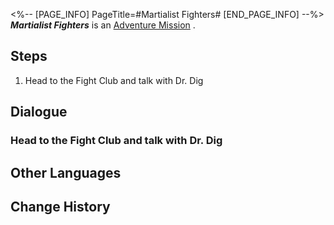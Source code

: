 <%-- [PAGE_INFO]
PageTitle=#Martialist Fighters#
[END_PAGE_INFO] --%>
{{Stub|Dialogue, characters, and location(s)}}
{{Mission Infobox
|id            = 8015202
|title         = 
|image         = Mission Martialist Fighters.png
|type          = Adventure
|event_name    = 
|chapter       = 
|requirements  = 
* [[Adventure Mission]] ''[[Gladiator]]'' completed
* [[Trailblaze Mission]] ''[[Silent Galaxy]]'' completed
|summary       = <!--official mission summary from Fate's Atlas-->
|characters    = <!--characters that appear in this mission-->
|startLocation = <!--location as it intially appears on the mission screen-->
|world         = <!--i.e. Penacony-->
|area          = <!--i.e. A Child's Dream-->
|prev          = 
|next          = 
|exp           = 
|credits       = 
|stellarJade   = 
|other         = 
}}
'''''Martialist Fighters''''' is an [[Adventure Mission]]<!--in [world]-->.

==Steps==
# Head to the Fight Club and talk with Dr. Dig

<!--
==Gameplay Notes==

--><!--
==Trial Character==

-->
==Dialogue==
{{Stub Dialogue}}
{{Dialogue Start}}
:{{tx}}
{{Dialogue End}}

===Head to the Fight Club and talk with Dr. Dig===
{{Mission Description|type=adventure|location=<!--to be added-->|update|You receive Dr. Dig's message, which informs you that Boulder Town's Fight Club is now hosting a new tournament. In this adrenaline-pumping and thrilling "martial exhibition," the participants must use various martial arts to defeat opponents. In order to hone your battle skills &mdash; and even more so for the tantalizing rewards &mdash; you decide to participate too.}}
{{Dialogue Start}}
:{{tx}}
{{Dialogue End}}

==Other Languages==
{{Other Languages
|en   = Martialist Fighters
|zhs  = 斗技者
|zht  = 鬥技者
|ja   = 闘技者
|ko   = 격투가
|es   = Destreza marcial
|fr   = Artistes martiaux
|ru   = Боевые таланты
|th   = ผู้พิชิต
|vi   = Võ Sĩ Thi Đấu
|de   = Kampfkünstler
|id   = Petarung
|pt   = Lutadores Talentosos
}}

==Change History==
{{Change History|1.5}}
